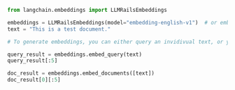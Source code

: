 

```python
from langchain.embeddings import LLMRailsEmbeddings

embeddings = LLMRailsEmbeddings(model="embedding-english-v1")  # or embedding-multi-v1
text = "This is a test document."

# To generate embeddings, you can either query an invidivual text, or you can query a list of texts.

query_result = embeddings.embed_query(text)
query_result[:5]

doc_result = embeddings.embed_documents([text])
doc_result[0][:5]
```